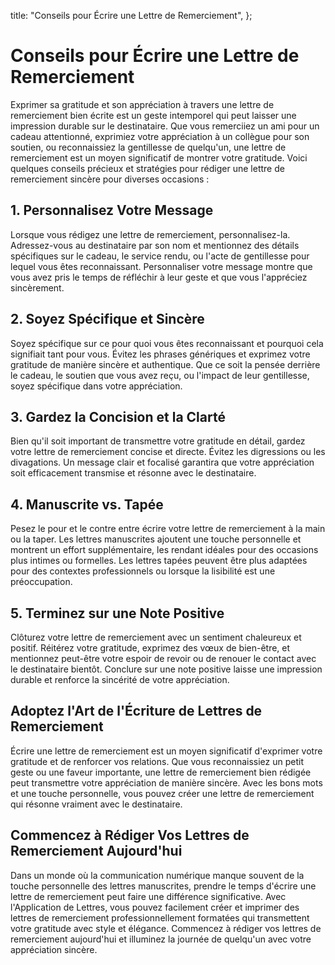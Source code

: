 
  title: "Conseils pour Écrire une Lettre de Remerciement",
};

# Conseils pour Écrire une Lettre de Remerciement

<MdxImage src="/blog/tips-for-writing-a-thank-you-letter.jpg" alt="Conseils pour Écrire une Lettre de Remerciement" width={800} height={700} />

Exprimer sa gratitude et son appréciation à travers une lettre de remerciement bien écrite est un geste intemporel qui peut laisser une impression durable sur le destinataire. Que vous remerciiez un ami pour un cadeau attentionné, exprimiez votre appréciation à un collègue pour son soutien, ou reconnaissiez la gentillesse de quelqu'un, une lettre de remerciement est un moyen significatif de montrer votre gratitude. Voici quelques conseils précieux et stratégies pour rédiger une lettre de remerciement sincère pour diverses occasions :

## 1. Personnalisez Votre Message

Lorsque vous rédigez une lettre de remerciement, personnalisez-la. Adressez-vous au destinataire par son nom et mentionnez des détails spécifiques sur le cadeau, le service rendu, ou l'acte de gentillesse pour lequel vous êtes reconnaissant. Personnaliser votre message montre que vous avez pris le temps de réfléchir à leur geste et que vous l'appréciez sincèrement.

## 2. Soyez Spécifique et Sincère

Soyez spécifique sur ce pour quoi vous êtes reconnaissant et pourquoi cela signifiait tant pour vous. Évitez les phrases génériques et exprimez votre gratitude de manière sincère et authentique. Que ce soit la pensée derrière le cadeau, le soutien que vous avez reçu, ou l'impact de leur gentillesse, soyez spécifique dans votre appréciation.

## 3. Gardez la Concision et la Clarté

Bien qu'il soit important de transmettre votre gratitude en détail, gardez votre lettre de remerciement concise et directe. Évitez les digressions ou les divagations. Un message clair et focalisé garantira que votre appréciation soit efficacement transmise et résonne avec le destinataire.

## 4. Manuscrite vs. Tapée

Pesez le pour et le contre entre écrire votre lettre de remerciement à la main ou la taper. Les lettres manuscrites ajoutent une touche personnelle et montrent un effort supplémentaire, les rendant idéales pour des occasions plus intimes ou formelles. Les lettres tapées peuvent être plus adaptées pour des contextes professionnels ou lorsque la lisibilité est une préoccupation.

## 5. Terminez sur une Note Positive

Clôturez votre lettre de remerciement avec un sentiment chaleureux et positif. Réitérez votre gratitude, exprimez des vœux de bien-être, et mentionnez peut-être votre espoir de revoir ou de renouer le contact avec le destinataire bientôt. Conclure sur une note positive laisse une impression durable et renforce la sincérité de votre appréciation.

## Adoptez l'Art de l'Écriture de Lettres de Remerciement

Écrire une lettre de remerciement est un moyen significatif d'exprimer votre gratitude et de renforcer vos relations. Que vous reconnaissiez un petit geste ou une faveur importante, une lettre de remerciement bien rédigée peut transmettre votre appréciation de manière sincère. Avec les bons mots et une touche personnelle, vous pouvez créer une lettre de remerciement qui résonne vraiment avec le destinataire.

## Commencez à Rédiger Vos Lettres de Remerciement Aujourd'hui

Dans un monde où la communication numérique manque souvent de la touche personnelle des lettres manuscrites, prendre le temps d'écrire une lettre de remerciement peut faire une différence significative. Avec l'Application de Lettres, vous pouvez facilement créer et imprimer des lettres de remerciement professionnellement formatées qui transmettent votre gratitude avec style et élégance. Commencez à rédiger vos lettres de remerciement aujourd'hui et illuminez la journée de quelqu'un avec votre appréciation sincère.

